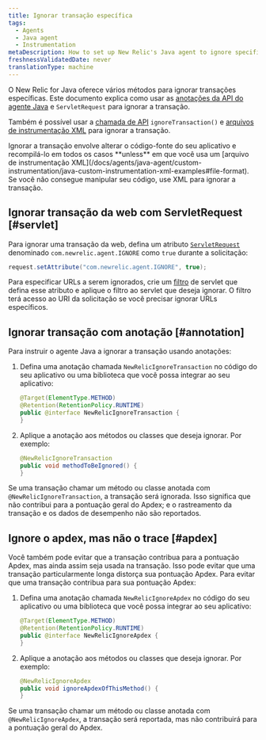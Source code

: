 ```yaml
---
title: Ignorar transação específica
tags:
  - Agents
  - Java agent
  - Instrumentation
metaDescription: How to set up New Relic's Java agent to ignore specific web transactions (including Apdex scores) using the API.
freshnessValidatedDate: never
translationType: machine
---
```


O New Relic for Java oferece vários métodos para ignorar transações específicas. Este documento explica como usar as [anotações da API do agente Java](/docs/agents/java-agent/custom-instrumentation/java-agent-api) e `ServletRequest` para ignorar a transação.

Também é possível usar a [chamada de API](http://newrelic.github.io/java-agent-api/javadoc/index.html?com/newrelic/api/agent/NewRelic.html) `ignoreTransaction()` e [arquivos de instrumentação XML](/docs/agents/java-agent/custom-instrumentation/java-custom-instrumentation-xml-examples#file-format) para ignorar a transação.

<Callout variant="important">
  Ignorar a transação envolve alterar o código-fonte do seu aplicativo e recompilá-lo em todos os casos <DNT>**unless**</DNT> em que você usa um [arquivo de instrumentação XML](/docs/agents/java-agent/custom-instrumentation/java-custom-instrumentation-xml-examples#file-format). Se você não consegue manipular seu código, use XML para ignorar a transação.
</Callout>

## Ignorar transação da web com ServletRequest [#servlet]

Para ignorar uma transação da web, defina um atributo [`ServletRequest`](http://docs.oracle.com/javaee/6/api/javax/servlet/ServletRequest.html) denominado `com.newrelic.agent.IGNORE` como `true` durante a solicitação:

```java
request.setAttribute("com.newrelic.agent.IGNORE", true);
```

Para especificar URLs a serem ignorados, crie um [filtro](http://docs.oracle.com/javaee/6/api/javax/servlet/Filter.html) de servlet que defina esse atributo e aplique o filtro ao servlet que deseja ignorar. O filtro terá acesso ao URI da solicitação se você precisar ignorar URLs específicos.

## Ignorar transação com anotação [#annotation]

Para instruir o agente Java a ignorar a transação usando anotações:

1. Defina uma anotação chamada `NewRelicIgnoreTransaction` no código do seu aplicativo ou uma biblioteca que você possa integrar ao seu aplicativo:

   ```java
   @Target(ElementType.METHOD)
   @Retention(RetentionPolicy.RUNTIME)
   public @interface NewRelicIgnoreTransaction {
   }
   ```

2. Aplique a anotação aos métodos ou classes que deseja ignorar. Por exemplo:

   ```java
   @NewRelicIgnoreTransaction
   public void methodToBeIgnored() {
   }
   ```

Se uma transação chamar um método ou classe anotada com `@NewRelicIgnoreTransaction`, a transação será ignorada. Isso significa que não contribui para a pontuação geral do Apdex; e o rastreamento da transação e os dados de desempenho não são reportados.

## Ignore o apdex, mas não o trace [#apdex]

Você também pode evitar que a transação contribua para a pontuação Apdex, mas ainda assim seja usada na transação. Isso pode evitar que uma transação particularmente longa distorça sua pontuação Apdex. Para evitar que uma transação contribua para sua pontuação Apdex:

1. Defina uma anotação chamada `NewRelicIgnoreApdex` no código do seu aplicativo ou uma biblioteca que você possa integrar ao seu aplicativo:

   ```java
   @Target(ElementType.METHOD)
   @Retention(RetentionPolicy.RUNTIME)
   public @interface NewRelicIgnoreApdex {
   }
   ```

2. Aplique a anotação aos métodos ou classes que deseja ignorar. Por exemplo:

   ```java
   @NewRelicIgnoreApdex
   public void ignoreApdexOfThisMethod() {
   }
   ```

Se uma transação chamar um método ou classe anotada com `@NewRelicIgnoreApdex`, a transação será reportada, mas não contribuirá para a pontuação geral do Apdex.
